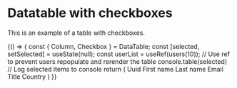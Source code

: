 
<Meta title="Library/DataTable" component={DataTable} />

# Datatable with checkboxes

This is an example of a table with checkboxes.

<Canvas>
  <Story name="Checkboxes example">
      {() => {
      const { Column, Checkbox } = DataTable;
      const [selected, setSelected] = useState(null);
      const userList = useRef(users(10)); // Use ref to prevent users repopulate and rerender the table
      console.table(selected) // Log selected items to console
      return (
          <DataTable data={userList.current}>
            <Column id="id">Uuid</Column>
            <Column id="firstname">First name</Column>
            <Column id="lastname">Last name</Column>
            <Column id="email">Email</Column>
            <Column id="title">Title</Column>
            <Column id="country">Country</Column>
            <Checkbox onChange={setSelected}/>
          </DataTable>
      )
    }}
  </Story>
</Canvas>
